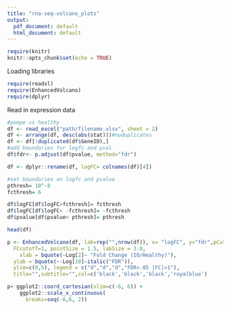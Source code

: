 ```yaml
---
title: "rna-seq-volcano_plots"
output:
  pdf_document: default
  html_document: default
---
```


```r
require(knitr)
knitr::opts_chunk$set(echo = TRUE)
```

Loading libraries
```r
require(readxl)
require(EnhancedVolcano)
require(dplyr)
```

Read in expression data
```r
#pompe vs healthy
df <- read_excel("path/filename.xlsx", sheet = 2)
df <- arrange(df, desc(abs(stat)))#noduplicates
df <- df[!duplicated(df$GeneID),]
#add boundaries for logfc and pval
df$fdr<- p.adjust(df$pvalue, method="fdr")

df <- dplyr::rename(df, logFC= colnames(df)[4])

#set boundaries on logfc and pvalue
pthresh= 10^-8
fcthresh= 6

df$logFC[df$logFC>fcthresh]= fcthresh
df$logFC[df$logFC< -fcthresh]= -fcthresh
df$pvalue[df$pvalue< pthresh]= pthresh

```

```r
head(df)
```



```r
p <- EnhancedVolcano(df, lab=rep("",nrow(df)), x= "logFC", y="fdr",pCutoff=.05,
  FCcutoff=1, pointSize = 1.5, labSize = 3.0,
    xlab = bquote(~Log[2]~ "Fold Change (IO/Healthy)"),
  ylab = bquote(~-Log[10]~italic("FDR")),
  ylim=c(0,5), legend = c("d","d","d","FDR<.05 |FC|>1"),
  title="",subtitle="",col=c('black','black','black','royalblue')          ) #,colCustom = keyvals  #for mouse coloring

p+ ggplot2::coord_cartesian(xlim=c(-6, 6)) +
    ggplot2::scale_x_continuous(
      breaks=seq(-6,6, 2))

```
